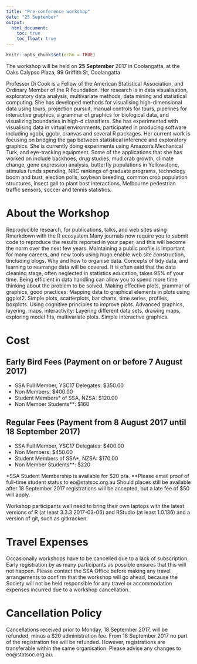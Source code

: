 ```yaml
---
title: "Pre-conference workshop"
date: "25 September"
output: 
  html_document:
    toc: true
    toc_float: true
---
```


```r
knitr::opts_chunk$set(echo = TRUE)
```

The workshop will be held on **25 September** 2017 in Coolangatta, at the Oaks Calypso Plaza, 99 Griffith St, Coolangatta

Professor Di Cook is a Fellow of the American Statistical Association, and Ordinary Member of the R Foundation. Her research is in data visualisation, exploratory data analysis, multivariate methods, data mining and statistical computing. She has developed methods for visualising high-dimensional data using tours, projection pursuit, manual controls for tours, pipelines for interactive graphics, a grammar of graphics for biological data, and visualizing boundaries in high-d classifiers. She has  experimented with visualising data in virtual environments, participated in producing software including xgobi, ggobi, cranvas and several R packages. Her current work is focusing on bridging the gap between statistical inference and exploratory graphics. She is currently doing experiments using Amazon’s Mechanical Turk, and eye-tracking equipment. Some of the applications that she has worked on include backhoes, drug studies, mud crab growth, climate change, gene expression analysis, butterfly populations in Yellowstone, stimulus funds spending, NRC rankings of graduate programs, technology boom and bust, election polls, soybean breeding, common crop population structures, insect gall to plant host interactions, Melbourne pedestrian traffic sensors, soccer and tennis statistics.
 
# About the Workshop

Reproducible research, for publications, talks, and web sites using Rmarkdown with the R ecosystem.Many journals now require you to submit code to reproduce the results reported in your paper, and this will become the norm over the next few years.  Maintaining a public profile is important for many careers, and new tools using hugo enable web site construction, tincluding blogs.
Why and how to organise data. Concepts of tidy data, and learning to rearrange data will be covered. It is often said that the data cleaning stage, often neglected in statistics education, takes 95% of your time. Being efficient in data handling can allow you to spend more time thinking about the problem to be solved.
Making effective plots, grammar of graphics, good practices: Mapping data to graphical elements in plots using ggplot2. Simple plots, scatterplots, bar charts, time series, profiles, boxplots. Using cognitive principles to improve plots. Advanced graphics, layering, maps, interactivity: Layering different data sets, drawing maps, exploring model fits, multivariate plots. Simple interactive graphics.
 
# Cost

## Early Bird Fees (Payment on or before 7 August 2017)

- SSA Full Member, YSC17 Delegates: $350.00
- Non Members: $400.00
- Student Members* of SSA, NZSA: $120.00
- Non Member Students**: $160
 
## Regular Fees (Payment from 8 August 2017 until 18 September 2017)

- SSA Full Member, YSC17 Delegates: $400.00
- Non Members: $450.00
- Student Members of SSA*, NZSA: $170.00
- Non Member Students**: $220
 
*SSA Student Membership is available for $20 p/a.
**Please email proof of full-time student status to eo@statsoc.org.au
Should places still be available after 18 September 2017 registrations will be accepted, but a late fee of $50 will apply.
 
Workshop participants well need to bring their own laptops with the latest versions of R (at least 3.3.3 2017-03-06) and RStudio (at least 1.0.136) and a version of git, such as gitkracken.
 
# Travel Expenses
Occasionally workshops have to be cancelled due to a lack of subscription. Early registration by as many participants as possible ensures that this will not happen. Please contact the SSA Office before making any travel arrangements to confirm that the workshop will go ahead, because the Society will not be held responsible for any travel or accommodation expenses incurred due to a workshop cancellation.

# Cancellation Policy
Cancellations received prior to Monday, 18 September 2017, will be refunded, minus a $20 administration fee. From 18 September 2017 no part of the registration fee will be refunded. However, registrations are transferable within the same organisation. Please advise any changes to eo@statsoc.org.au.
 